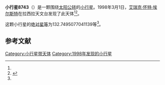 {{Infobox planet
| bgcolour = #FFFFC0
| name = 8743 Keneke
| symbol = 
| image = 
| caption = 
| discovery = yes
| discovery_ref = 
| discoverer = [[艾瑞克·怀特·埃尔斯特|艾瑞克·怀特·埃尔斯特]]
| discovery_site = [[拉西拉天文台|拉西拉天文台]] 
| discovered = 1998年3月1日
| designations = yes
| mp_name = 
| named_after = 
| alt_names = 1998 EH12/ 1967 GG1 / 1977 QR1 / 1984 MU / 1985 QU6 / 1993 SE4 / 1997 EQ59
| mp_category = [[外小行星带|外小行星带]]
| orbit_ref = <ref name="a">[http://ssd.jpl.nasa.gov/sbdb.cgi?sstr=8743 8743 Keneke] {{Wayback|url=http://ssd.jpl.nasa.gov/sbdb.cgi?sstr=8743 |date=20140825023937 }}，小行星數據庫瀏覽器（JPL Small-Body Database Browser）－[[美国国家航空航天局|美国国家航空航天局]]喷气推进实验室</ref>
| epoch = 2456400.5 (2013年4月18日更新)
| aphelion = {{convert|4.539097308669981|AU|km|3|abbr=on|lk=out}}
| perihelion = {{convert|3.324144281924217|AU|km|3|abbr=on}}
| semimajor = {{convert|3.931620795297099|AU|km|3|abbr=on}}
| eccentricity = 0.154510454
| period = 2847.448396 [[日|日]]<br />7.8[[儒略年|儒略年]]
| avg_speed = 
| inclination = 16.67031962697098
| asc_node = 148.0577149511116
| mean_anomaly = 
| arg_peri = 132.7495077041139
| satellites = 
| physical_characteristics = yes
| dimensions = 
| mass = 
| density = 
| surface_grav = 
| escape_velocity = 
| sidereal_day = 
| axial_tilt = 
| pole_ecliptic_lat = 
| pole_ecliptic_lon = 
| albedo = 
| temperatures= 
| temp_name1 = 
| mean_temp_1 = 
| max_temp_1 = 
| temp_name2 = 
| max_temp_2 = 
| spectral_type = 
| abs_magnitude = 132.7495077041139
}}

'''小行星8743'''（{{lang-en|8743 Keneke}}）是一颗围绕[[太阳|太阳]][[公转|公转]]的[[小行星|小行星]]。1998年3月1日，[[艾瑞克·怀特·埃尔斯特|艾瑞克·怀特·埃尔斯特]]在拉西拉天文台发现了此天体<ref name="a" /><ref>{{cite news|title=小行星列表|url=http://cfa-www.harvard.edu/iau/lists/NumberedMPs.txt|accessdate=2013-07-08|newspaper=哈佛大学|archive-date=2008-05-17|archive-url=https://web.archive.org/web/20080517010638/http://cfa-www.harvard.edu/iau/lists/NumberedMPs.txt|dead-url=no}}</ref>。

这颗小行星的[[绝对星等|绝对星等]]为132.7495077041139等<ref name="a" />。

==参考文献==
{{reflist}}
{{Minor Planet Number|[[小行星8742|小行星8742]]|[[小行星8744|小行星8744]]}}

{{小天体}}

[[Category:小行星带天体|Category:小行星带天体]]
[[Category:1998年发现的小行星|Category:1998年发现的小行星]]

{{asteroid-stub}}